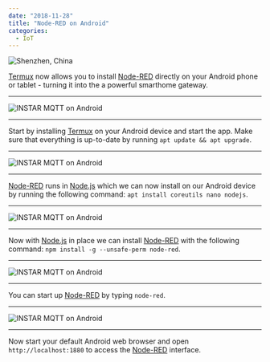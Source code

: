 ```yaml
---
date: "2018-11-28"
title: "Node-RED on Android"
categories:
  - IoT
---
```


![Shenzhen, China](./photo-kt456d_645dhfh6dgjkhg4_d.jpg)


<!-- TOC -->


<!-- /TOC -->


[Termux](https://termux.com) now allows you to install [Node-RED](https://nodered.org) directly on your Android phone or tablet - turning it into the a powerful smarthome gateway.


---

![INSTAR MQTT on Android](./Node-RED_on_Android_01.jpg)

---


Start by installing [Termux](https://termux.com) on your Android device and start the app. Make sure that everything is up-to-date by running `apt update && apt upgrade`.


---

![INSTAR MQTT on Android](./Node-RED_on_Android_02.jpg)

---


[Node-RED](https://nodered.org) runs in [Node.js](https://nodejs.org/) which we can now install on our Android device by running the following command: `apt install coreutils nano nodejs`.


---

![INSTAR MQTT on Android](./Node-RED_on_Android_03.jpg)

---


Now with [Node.js](https://nodejs.org/) in place we can install [Node-RED](https://nodered.org) with the following command: `npm install -g --unsafe-perm node-red`.


---

![INSTAR MQTT on Android](./Node-RED_on_Android_04.jpg)

---


You can start up [Node-RED](https://nodered.org) by typing `node-red`.


---

![INSTAR MQTT on Android](./Node-RED_on_Android_05.jpg)

---


Now start your default Android web browser and open `http://localhost:1880` to access the [Node-RED](https://nodered.org) interface.